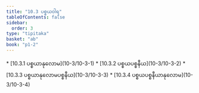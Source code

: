 ```yaml
---
title: "10.3 ပစ္စယဝါရ"
tableOfContents: false
sidebar:
  order: 3
type: "tipitaka"
basket: "ab"
book: "p1-2"
---
```



<DynamicBreadcrumb />



<TableOfContents book="p1-2" section="10.3">
* [10.3.1 ပစ္စယာနုလောမ](10-3/10-3-1)
* [10.3.2 ပစ္စယပစ္စနီယ](10-3/10-3-2)
* [10.3.3 ပစ္စယာနုလောမပစ္စနီယ](10-3/10-3-3)
* [10.3.4 ပစ္စယပစ္စနီယာနုလောမ](10-3/10-3-4)
</TableOfContents>